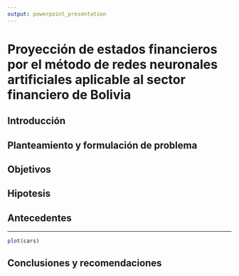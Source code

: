 ```yaml
---
output: powerpoint_presentation
---
```


# Proyección de estados financieros por el método de redes neuronales artificiales aplicable al sector financiero de Bolivia

## Introducción



## Planteamiento y formulación de problema


## Objetivos

## Hipotesis


## Antecedentes

---

```r
plot(cars)
```

## Conclusiones y recomendaciones

